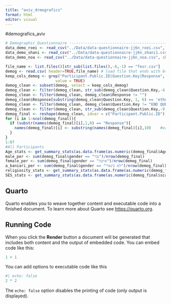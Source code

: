 ```yaml
---
title: "aviv_drmografics"
format: html
editor: visual
---
```


#demografics_aviv
```r
# Demographic Questionnaire -----------------------------------------------
data_demo_roei <- read_csv("../Data/data-questionnaire-jj6n_roei.csv", show_col_types = F)
data_demo_shani <- read_csv("../Data/data-questionnaire-jj6n_shani1.csv", show_col_types = F)
data_demo_noa <- read_csv("../Data/data-questionnaire-jj6n_noa.csv", show_col_types = F)

file_name <- list.files()[str_sub(list.files(),-8,-1) == "fesr.csv"]
demog <- read.csv( header=TRUE,file_name) # load file that ends with 64yc
keep_cols_demog <- grep("Participant.Public.ID|Question.Key|Response", colnames(demog),
                      value = TRUE)
demog_clean <- subset(demog, select = keep_cols_demog)
demog_clean <- filter(demog_clean, str_sub(demog_clean$Question.Key,-4,-1) != "text")
demog_clean <- filter(demog_clean, demog_clean$Response != "")
demog_clean$Response[substring(demog_clean$Question.Key, 1, 6) == 'ethnic'] <- substring(demog_clean$Question.Key[substring(demog_clean$Question.Key, 1, 6) == 'ethnic'],8,8)
demog_clean <- filter(demog_clean, demog_clean$Question.Key != "END QUESTIONNAIRE")
demog_clean <- filter(demog_clean, str_sub(demog_clean$Question.Key,-9,-1) != "quantised")
demog_final <- reshape(demog_clean, idvar = c("Participant.Public.ID"), timevar = "Question.Key", direction = "wide")
for (i in 1:ncol(demog_final)){
  if (substr(names(demog_final)[i],1,8) == "Response"){
    names(demog_final)[i] <- substring(names(demog_final)[i],10)    #orginize the colnames on demog
  }
}
1:07
#All Participants
Age_stats <- get_summary_stats(as.data.frame(as.numeric(demog_final$Age)))
male_per <- sum(demog_final$gender == "גבר")/nrow(demog_final)
female_per <- sum(demog_final$gender == "אישה")/nrow(demog_final)
a_baniari_per <- sum(demog_final$gender == "לא בינארי")/nrow(demog_final)
religiosity_stats <- get_summary_stats(as.data.frame(as.numeric(demog_final$religiosity)))
SES_stats <- get_summary_stats(as.data.frame(as.numeric(demog_final$scale_of_SES)))
```




















## Quarto

Quarto enables you to weave together content and executable code into a finished document. To learn more about Quarto see <https://quarto.org>.

## Running Code

When you click the **Render** button a document will be generated that includes both content and the output of embedded code. You can embed code like this:

```r
1 + 1
```

You can add options to executable code like this

```r
#| echo: false
2 * 2
```

The `echo: false` option disables the printing of code (only output is displayed).
